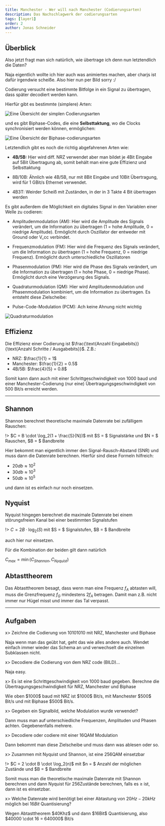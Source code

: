 ```yaml
---
title: Manchester - Wer will nach Manchester (Codierungsarten)
description: Das Nachschlagwerk der codierungsarten
tags: [layer1]
order: 2
author: Jonas Schneider
---
```


## Überblick

Also jetzt fragt man sich natürlich, wie übertrage ich denn nun letztendlich die Daten?

Naja eigentlich wollte ich hier auch was animiertes machen, aber charjs ist dafür irgendwie scheiße. Also hier nun per Bild sorry :/

Codierung versucht eine bestimmte Bitfolge in ein Signal zu übertragen, dass später decodiert werden kann.

Hierfür gibt es bestimmte (simplere) Arten:

![Eine Übersicht der simplen Codierungsarten](/summary-assets/syscom/simple-codes.png)

und es gibt Biphase-Codes, die eine **Selbsttaktung**, wo die Clocks synchronisiert werden können, ermöglichen:

![Eine Übersicht der Biphase-codierungsarten](/summary-assets/syscom/biphase-codes.png)

Letztendlich gibt es noch die richtig abgefahrenen Arten wie:

- **4B/5B:** Hier wird diff. NRZ verwendet aber man bildet je 4Bit Eingabe auf 5Bit Übertragung ab, somit behält man eine gute Effizienz und Selbsttaktung

- 8B/10B: Ähnlich wie 4B/5B, nur mit 8Bit Eingabe und 10Bit Übertragung, wird für 1 GBit/s Ethernet verwendet.

- 4B3T: Weirder Scheiß mit Zuständen, in der in 3 Takte 4 Bit übertragen werden

Es gibt außerdem die Möglichkeit ein digitales Signal in den Variablen einer Welle zu codieren:

- Amplitudenmodulation (AM): Hier wird die Amplitude des Signals verändert, um die Information zu übertragen (1 = hohe Amplitude, 0 = niedrige Amplitude). Ermöglicht durch Oszillator der entweder mit Ground oder V_cc verbindet.

- Frequenzmodulation (FM): Hier wird die Frequenz des Signals verändert, um die Information zu übertragen (1 = hohe Frequenz, 0 = niedrige Frequenz). Ermöglicht durch unterschiedliche Oszillatoren

- Phasenmodulation (PM): Hier wird die Phase des Signals verändert, um die Information zu übertragen (1 = hohe Phase, 0 = niedrige Phase). Ermöglicht durch eine Verzögerung des Signals.

- Quadraturmodulation (QM): Hier wird Amplitudenmodulation und Phasenmodulation kombiniert, um die Information zu übertragen. Es entsteht diese Zielscheibe:

- Pulse-Code-Modulation (PCM): Ach keine Ahnung nicht wichtig

![Quadraturmodulation](https://upload.wikimedia.org/wikipedia/commons/thumb/1/1e/16QAM_Gray_Coded.svg/220px-16QAM_Gray_Coded.svg.png)

## Effizienz

Die Effizienz einer Codierung ist $\frac{\text{Anzahl Eingabebits}}{\text{Anzahl Schritte / Ausgabebits}}$. Z.B.:

- NRZ: $\frac{1}{1} = 1$
- Manchester: $\frac{1}{2} = 0.5$
- 4B/5B: $\frac{4}{5} = 0.8$

Somit kann dann auch mit einer Schrittgeschwindigkeit von $1000$ baud und einer Manchester-Codierung (nur eine) Übertragungsgeschwindigkeit von $500$ Bit/s erreicht werden.

<hr className="border-black"></hr>

## **Shannon**

Shannon berechnet theoretische maximale Datenrate bei zufälligem Rauschen:

!> $C = B \cdot \log_2(1 + \frac{S}{N})$ mit $S = $ Signalstärke und $N = $ Rauschen, $B = $ Bandbreite

Hier bekommt man eigentlich immer den Signal-Rausch-Abstand (SNR) und muss dann die Datenrate berechnen.
Hierfür sind diese Formeln hilfreich:

- $20db \approx 10^2$
- $30db \approx 10^3$
- $50db \approx 10^5$

und dann ist es einfach nur noch einsetzen.

## **Nyquist**

Nyquist hingegen berechnet die maximale Datenrate bei einem störungsfreien Kanal bei einer bestimmten Signalstufen

!> $C = 2B \cdot \log_2(S)$ mit $S = $ Signalstufen, $B = $ Bandbreite

auch hier nur einsetzen.

Für die Kombination der beiden gilt dann natürlich

$C_{max} = \min(C_{Shannon}, C_{Nyquist})$

## **Abtasttheorem**

Das Abtasttheorem besagt, dass wenn man eine Frequenz $f_{A}$ abtasten will, muss die Grenzfrequenz $f_{G}$ mindestens $2f_{A}$ betragen.
Damit man z.B. nicht immer nur Hügel misst und immer das Tal verpasst.

<hr className="border-black"></hr>

## Aufgaben

x> Zeichne die Codierung von 10101010 mit NRZ, Manchester und Biphase

<Spoiler>
  Naja wenn man das geübt hat, geht das wie alles andere auch. Wendet einfach
  immer wieder das Schema an und verwechselt die einzelnen Subklassen nicht.
</Spoiler>

x> Decodiere die Codierung von dem NRZ code (BILD)...

<Spoiler>Naja easy.</Spoiler>

x> Es ist eine Schrittgeschwindigkeit von $1000$ baud gegeben. Berechne die Übertragungsgeschwindigkeit für NRZ, Manchester und Biphase

<Spoiler>
  Wie oben $1000$ baud mit NRZ ist $1000$ Bit/s, mit Manchester $500$ Bit/s und
  mit Biphase $500$ Bit/s.
</Spoiler>

x> Gegeben ein Signalbild, welche Modulation wurde verwendet?

<Spoiler>
  Dann muss man auf unterschiedliche Frequenzen, Amplituden und Phasen achten.
  Gegebenenfalls mehrere.
</Spoiler>

x> Decodiere oder codiere mit einer 16QAM Modulation

<Spoiler>
  Dann bekommt man diese Zielscheibe und muss dann was ablesen oder so.
</Spoiler>

x> Zusammen mit Nyquist und Shannon, ist eine 256QAM einsetzbar

<Spoiler>
!> $C = 2 \cdot B \cdot \log_2(n)$ mit $n = $ Anzahl der möglichen Zustände und $B = $ Bandbreite

Somit muss man die theoretische maximale Datenrate mit Shannon berechnen und dann Nyquist für 256Zustände berechnen, falls es $\ge$ ist, dann ist es einsetzbar.

</Spoiler>

x> Welche Datenrate wird benötigt bei einer Abtastung von $20Hz-20kHz$ möglich bei $16Bit$ Quantisierung?

<Spoiler>
  Wegen Abtasttheorem $40Khz$ und dann $16Bit$ Quantisierung, also $40000 \cdot
  16 = 640000$ Bit/s
</Spoiler>
